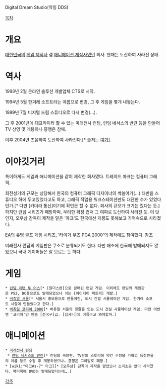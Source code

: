 Digital Dream Studio(약칭 DDS)

[[목차]]

= 개요 =
[[대한민국]]의 [[게임 제작사]] 겸 [[애니메이션 제작사]]였던 회사. 현재는 도산하여 사라진 상태.

= 역사 =
1993년 2월 온라인 솔루션 개발업체 CTS로 시작.

1994년 5월 한겨레 소프트라는 이름으로 변경, 그 후 게임을 몇개 내놓는다.

1999년 7월 디지털 드림 스튜디오로 다시 변경(…).

그 후 2001년에 대표작이라 할 수 있는 미래전사 런딤, 런딤 네서스의 반란 등을 만들어 TV 상영 및 개봉하나 흥행은 참패.

이후 2004년 즈음하여 도산하여 사라진다.[* 출처는 [http://bbs2.ruliweb.daum.net/gaia/do/ruliweb/default/27/read?bbsId=G003&articleId=259609&itemId=7 여기]].

= 이야깃거리 =

특이하게도 게임과 애니메이션을 같이 제작한 회사였다. 트레이드 마크는 컴퓨터 그래픽.

최전성기의 규모는 상당해서 한국의 컴퓨터 그래픽 디자이너의 싹쓸어가(…) 태반을 스튜디오 하에 두고있었다고도 하고, 그래픽 작업용 워크스테이션만도 대단한 수가 있었다던가.[* 다만 [카더라 통신]이기에 확언은 할 수 없다. 회사의 규모가 크기는 컸다는 듯.] 하지만 런딤 시리즈가 패망하며, 무리한 확장 겹쳐 그 여파로 도산하여 사라진 듯. 이 탓인지, 오우삼 감독이 제작을 맡은 '아크'도 한국에선 개봉도 못해보고 기억속으로 사라졌다.

[[EA]]의 유명 골프 게임 시리즈, '타이거 우즈 PGA 2000'의 제작에도 참여했다. [http://www.khgames.co.kr/g_day/gh_week_content.htm?code=w_column&idx=766&page=10 참조]

미래전사 런딤의 게임판은 쿠소로 분류되기도 한다. 다만 애초에 한국에 발매되지도 않았으니 국내 게이머들은 잘 모르는 듯 하다.

= 게임 =
 * [[런딤 리턴 투 어스]][* [원더스완]으로 발매된 런딤 게임. 이외에도 런딤의 게임판은 PS2, DC용으로도 발매되었으나 이는 [아이디어 팩토리] 개발.]
 * [[버츄얼 서울]][* 서울시 홍보용으로 만들어진, 도시 건설 시뮬레이션 게임. 한겨레 소프트 시절에 만들었다고 한다.]
 * [[버츄얼 코리아 2000]][* 버츄얼 서울의 핏줄을 잇는 도시 건설 시뮬레이션 게임. 다만 이번엔 '코리아'인 만큼 [전국구]급. [심시티]의 아류라고 봐야할까.]

= 애니메이션 =
 * [[미래전사 런딤]]
  * [[런딤 네서스의 반란]][* 런딤의 극장판. TV판의 스토리에 약간 수정을 가하고 등장인물의 이름 등도 수정 후 개봉하였으나… 흥행은 그야말로 패망.]
 * [wiki:"아크#s-7" 아크][* [오우삼] 감독이 제작을 맡았으나 소리소문 없이 사라졌다. 북미쪽에 DVD는 발매되었다는데….]

[[각주]]
